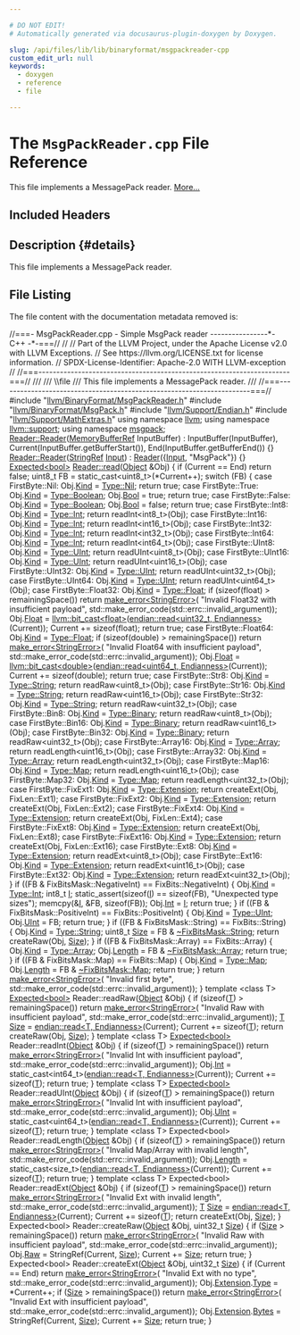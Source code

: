 ```yaml
---

# DO NOT EDIT!
# Automatically generated via docusaurus-plugin-doxygen by Doxygen.

slug: /api/files/lib/lib/binaryformat/msgpackreader-cpp
custom_edit_url: null
keywords:
  - doxygen
  - reference
  - file

---
```





# The `MsgPackReader.cpp` File Reference

<DoxygenPage pluginConfig={pluginConfig}>

This file implements a MessagePack reader. <a href="#details">More...</a>

## Included Headers

<IncludesList>
<IncludesListItem
  filePath="llvm/BinaryFormat/MsgPackReader.h"
  permalink="/docs/api/files/include/include/llvm/include/llvm/binaryformat/msgpackreader-h"
  isLocal="true" />
<IncludesListItem
  filePath="llvm/BinaryFormat/MsgPack.h"
  permalink="/docs/api/files/include/include/llvm/include/llvm/binaryformat/msgpack-h"
  isLocal="true" />
<IncludesListItem
  filePath="llvm/Support/Endian.h"
  permalink="/docs/api/files/include/include/llvm/include/llvm/support/endian-h"
  isLocal="true" />
<IncludesListItem
  filePath="llvm/Support/MathExtras.h"
  permalink="/docs/api/files/include/include/llvm/include/llvm/support/mathextras-h"
  isLocal="true" />
</IncludesList>

## Description {#details}

This file implements a MessagePack reader.

## File Listing

The file content with the documentation metadata removed is:

<ProgramListing>

<Link id="l00001" /><CodeLine lineNumber="1"><span class="doxyHighlightComment">//===- MsgPackReader.cpp - Simple MsgPack reader ----------------&#42;- C++ -&#42;-===//</span></CodeLine>
<Link id="l00002" /><CodeLine lineNumber="2"><span class="doxyHighlightComment">//</span></CodeLine>
<Link id="l00003" /><CodeLine lineNumber="3"><span class="doxyHighlightComment">// Part of the LLVM Project, under the Apache License v2.0 with LLVM Exceptions.</span></CodeLine>
<Link id="l00004" /><CodeLine lineNumber="4"><span class="doxyHighlightComment">// See https://llvm.org/LICENSE.txt for license information.</span></CodeLine>
<Link id="l00005" /><CodeLine lineNumber="5"><span class="doxyHighlightComment">// SPDX-License-Identifier: Apache-2.0 WITH LLVM-exception</span></CodeLine>
<Link id="l00006" /><CodeLine lineNumber="6"><span class="doxyHighlightComment">//</span></CodeLine>
<Link id="l00007" /><CodeLine lineNumber="7"><span class="doxyHighlightComment">//===----------------------------------------------------------------------===//</span></CodeLine>
<Link id="l00008" /><CodeLine lineNumber="8"><span class="doxyHighlightComment">///</span></CodeLine>
<Link id="l00009" /><CodeLine lineNumber="9"><span class="doxyHighlightComment">///  \\file</span></CodeLine>
<Link id="l00010" /><CodeLine lineNumber="10"><span class="doxyHighlightComment">///  This file implements a MessagePack reader.</span></CodeLine>
<Link id="l00011" /><CodeLine lineNumber="11"><span class="doxyHighlightComment">///</span></CodeLine>
<Link id="l00012" /><CodeLine lineNumber="12"><span class="doxyHighlightComment">//===----------------------------------------------------------------------===//</span></CodeLine>
<Link id="l00013" /><CodeLine lineNumber="13"></CodeLine>
<Link id="l00014" /><CodeLine lineNumber="14"><span class="doxyHighlightPreprocessor">#include &quot;<a href="/docs/api/files/include/include/llvm/include/llvm/binaryformat/msgpackreader-h">llvm/BinaryFormat/MsgPackReader.h</a>&quot;</span></CodeLine>
<Link id="l00015" /><CodeLine lineNumber="15"><span class="doxyHighlightPreprocessor">#include &quot;<a href="/docs/api/files/include/include/llvm/include/llvm/binaryformat/msgpack-h">llvm/BinaryFormat/MsgPack.h</a>&quot;</span></CodeLine>
<Link id="l00016" /><CodeLine lineNumber="16"><span class="doxyHighlightPreprocessor">#include &quot;<a href="/docs/api/files/include/include/llvm/include/llvm/support/endian-h">llvm/Support/Endian.h</a>&quot;</span></CodeLine>
<Link id="l00017" /><CodeLine lineNumber="17"><span class="doxyHighlightPreprocessor">#include &quot;<a href="/docs/api/files/include/include/llvm/include/llvm/support/mathextras-h">llvm/Support/MathExtras.h</a>&quot;</span></CodeLine>
<Link id="l00018" /><CodeLine lineNumber="18"></CodeLine>
<Link id="l00019" /><CodeLine lineNumber="19"><span class="doxyHighlightKeyword">using namespace </span><span class="doxyHighlight"><a href="/docs/api/namespaces/llvm">llvm</a>;</span></CodeLine>
<Link id="l00020" /><CodeLine lineNumber="20"><span class="doxyHighlightKeyword">using namespace </span><span class="doxyHighlight"><a href="/docs/api/namespaces/llvm/support">llvm::support</a>;</span></CodeLine>
<Link id="l00021" /><CodeLine lineNumber="21"><span class="doxyHighlightKeyword">using namespace </span><span class="doxyHighlight"><a href="/docs/api/namespaces/llvm/msgpack">msgpack</a>;</span></CodeLine>
<Link id="l00022" /><CodeLine lineNumber="22"></CodeLine>
<Link id="l00023" /><CodeLine lineNumber="23" lineLink="/docs/api/classes/llvm/msgpack/reader/#a3ee641a54e5b81c096f00f0dea4a9020"><span class="doxyHighlight"><a href="/docs/api/classes/llvm/msgpack/reader/#a3ee641a54e5b81c096f00f0dea4a9020">Reader::Reader</a>(<a href="/docs/api/classes/llvm/memorybufferref">MemoryBufferRef</a> InputBuffer)</span></CodeLine>
<Link id="l00024" /><CodeLine lineNumber="24"><span class="doxyHighlight">    : InputBuffer(InputBuffer), Current(InputBuffer.getBufferStart()),</span></CodeLine>
<Link id="l00025" /><CodeLine lineNumber="25"><span class="doxyHighlight">      End(InputBuffer.getBufferEnd()) &#123;&#125;</span></CodeLine>
<Link id="l00026" /><CodeLine lineNumber="26"></CodeLine>
<Link id="l00027" /><CodeLine lineNumber="27" lineLink="/docs/api/classes/llvm/msgpack/reader/#a8cc99a300964976aa65fecceb1a18975"><span class="doxyHighlight"><a href="/docs/api/classes/llvm/msgpack/reader/#a3ee641a54e5b81c096f00f0dea4a9020">Reader::Reader</a>(<a href="/docs/api/classes/llvm/stringref">StringRef</a> <a href="/docs/api/classes/input">Input</a>) : <a href="/docs/api/classes/llvm/msgpack/reader/#a3ee641a54e5b81c096f00f0dea4a9020">Reader</a>(&#123;<a href="/docs/api/classes/input">Input</a>, </span><span class="doxyHighlightStringLiteral">&quot;MsgPack&quot;</span><span class="doxyHighlight">&#125;) &#123;&#125;</span></CodeLine>
<Link id="l00028" /><CodeLine lineNumber="28"></CodeLine>
<Link id="l00029" /><CodeLine lineNumber="29" lineLink="/docs/api/classes/llvm/msgpack/reader/#a4f20ee2ca37e3839b73900aef8e26ac5"><span class="doxyHighlight"><a href="/docs/api/classes/llvm/expected">Expected&lt;bool&gt;</a> <a href="/docs/api/classes/llvm/msgpack/reader/#a4f20ee2ca37e3839b73900aef8e26ac5">Reader::read</a>(<a href="/docs/api/structs/llvm/msgpack/object">Object</a> &amp;Obj) &#123;</span></CodeLine>
<Link id="l00030" /><CodeLine lineNumber="30"><span class="doxyHighlight">  </span><span class="doxyHighlightKeywordFlow">if</span><span class="doxyHighlight"> (Current == End)</span></CodeLine>
<Link id="l00031" /><CodeLine lineNumber="31"><span class="doxyHighlight">    </span><span class="doxyHighlightKeywordFlow">return</span><span class="doxyHighlight"> </span><span class="doxyHighlightKeyword">false</span><span class="doxyHighlight">;</span></CodeLine>
<Link id="l00032" /><CodeLine lineNumber="32"></CodeLine>
<Link id="l00033" /><CodeLine lineNumber="33"><span class="doxyHighlight">  uint8&#95;t FB = </span><span class="doxyHighlightKeyword">static&#95;cast&lt;</span><span class="doxyHighlight">uint8&#95;t</span><span class="doxyHighlightKeyword">&gt;</span><span class="doxyHighlight">(&#42;Current++);</span></CodeLine>
<Link id="l00034" /><CodeLine lineNumber="34"></CodeLine>
<Link id="l00035" /><CodeLine lineNumber="35"><span class="doxyHighlight">  </span><span class="doxyHighlightKeywordFlow">switch</span><span class="doxyHighlight"> (FB) &#123;</span></CodeLine>
<Link id="l00036" /><CodeLine lineNumber="36"><span class="doxyHighlight">  </span><span class="doxyHighlightKeywordFlow">case</span><span class="doxyHighlight"> FirstByte::Nil:</span></CodeLine>
<Link id="l00037" /><CodeLine lineNumber="37"><span class="doxyHighlight">    Obj.<a href="/docs/api/structs/llvm/msgpack/object/#a40c189db1e185c4452f4bb32835d4609">Kind</a> = <a href="/docs/api/namespaces/llvm/msgpack/#afdae9da66bac09f4b2bfc0fd9f0559e6a4da8b7eb2c3f2007cf8238334401ef51">Type::Nil</a>;</span></CodeLine>
<Link id="l00038" /><CodeLine lineNumber="38"><span class="doxyHighlight">    </span><span class="doxyHighlightKeywordFlow">return</span><span class="doxyHighlight"> </span><span class="doxyHighlightKeyword">true</span><span class="doxyHighlight">;</span></CodeLine>
<Link id="l00039" /><CodeLine lineNumber="39"><span class="doxyHighlight">  </span><span class="doxyHighlightKeywordFlow">case</span><span class="doxyHighlight"> FirstByte::True:</span></CodeLine>
<Link id="l00040" /><CodeLine lineNumber="40"><span class="doxyHighlight">    Obj.<a href="/docs/api/structs/llvm/msgpack/object/#a40c189db1e185c4452f4bb32835d4609">Kind</a> = <a href="/docs/api/namespaces/llvm/msgpack/#afdae9da66bac09f4b2bfc0fd9f0559e6a27226c864bac7454a8504f8edb15d95b">Type::Boolean</a>;</span></CodeLine>
<Link id="l00041" /><CodeLine lineNumber="41"><span class="doxyHighlight">    Obj.<a href="/docs/api/structs/llvm/msgpack/object/#a900f97ddaa7e4a41529ce65ccbee434c">Bool</a> = </span><span class="doxyHighlightKeyword">true</span><span class="doxyHighlight">;</span></CodeLine>
<Link id="l00042" /><CodeLine lineNumber="42"><span class="doxyHighlight">    </span><span class="doxyHighlightKeywordFlow">return</span><span class="doxyHighlight"> </span><span class="doxyHighlightKeyword">true</span><span class="doxyHighlight">;</span></CodeLine>
<Link id="l00043" /><CodeLine lineNumber="43"><span class="doxyHighlight">  </span><span class="doxyHighlightKeywordFlow">case</span><span class="doxyHighlight"> FirstByte::False:</span></CodeLine>
<Link id="l00044" /><CodeLine lineNumber="44"><span class="doxyHighlight">    Obj.<a href="/docs/api/structs/llvm/msgpack/object/#a40c189db1e185c4452f4bb32835d4609">Kind</a> = <a href="/docs/api/namespaces/llvm/msgpack/#afdae9da66bac09f4b2bfc0fd9f0559e6a27226c864bac7454a8504f8edb15d95b">Type::Boolean</a>;</span></CodeLine>
<Link id="l00045" /><CodeLine lineNumber="45"><span class="doxyHighlight">    Obj.<a href="/docs/api/structs/llvm/msgpack/object/#a900f97ddaa7e4a41529ce65ccbee434c">Bool</a> = </span><span class="doxyHighlightKeyword">false</span><span class="doxyHighlight">;</span></CodeLine>
<Link id="l00046" /><CodeLine lineNumber="46"><span class="doxyHighlight">    </span><span class="doxyHighlightKeywordFlow">return</span><span class="doxyHighlight"> </span><span class="doxyHighlightKeyword">true</span><span class="doxyHighlight">;</span></CodeLine>
<Link id="l00047" /><CodeLine lineNumber="47"><span class="doxyHighlight">  </span><span class="doxyHighlightKeywordFlow">case</span><span class="doxyHighlight"> FirstByte::Int8:</span></CodeLine>
<Link id="l00048" /><CodeLine lineNumber="48"><span class="doxyHighlight">    Obj.<a href="/docs/api/structs/llvm/msgpack/object/#a40c189db1e185c4452f4bb32835d4609">Kind</a> = <a href="/docs/api/namespaces/llvm/msgpack/#afdae9da66bac09f4b2bfc0fd9f0559e6a1686a6c336b71b36d77354cea19a8b52">Type::Int</a>;</span></CodeLine>
<Link id="l00049" /><CodeLine lineNumber="49"><span class="doxyHighlight">    </span><span class="doxyHighlightKeywordFlow">return</span><span class="doxyHighlight"> readInt&lt;int8&#95;t&gt;(Obj);</span></CodeLine>
<Link id="l00050" /><CodeLine lineNumber="50"><span class="doxyHighlight">  </span><span class="doxyHighlightKeywordFlow">case</span><span class="doxyHighlight"> FirstByte::Int16:</span></CodeLine>
<Link id="l00051" /><CodeLine lineNumber="51"><span class="doxyHighlight">    Obj.<a href="/docs/api/structs/llvm/msgpack/object/#a40c189db1e185c4452f4bb32835d4609">Kind</a> = <a href="/docs/api/namespaces/llvm/msgpack/#afdae9da66bac09f4b2bfc0fd9f0559e6a1686a6c336b71b36d77354cea19a8b52">Type::Int</a>;</span></CodeLine>
<Link id="l00052" /><CodeLine lineNumber="52"><span class="doxyHighlight">    </span><span class="doxyHighlightKeywordFlow">return</span><span class="doxyHighlight"> readInt&lt;int16&#95;t&gt;(Obj);</span></CodeLine>
<Link id="l00053" /><CodeLine lineNumber="53"><span class="doxyHighlight">  </span><span class="doxyHighlightKeywordFlow">case</span><span class="doxyHighlight"> FirstByte::Int32:</span></CodeLine>
<Link id="l00054" /><CodeLine lineNumber="54"><span class="doxyHighlight">    Obj.<a href="/docs/api/structs/llvm/msgpack/object/#a40c189db1e185c4452f4bb32835d4609">Kind</a> = <a href="/docs/api/namespaces/llvm/msgpack/#afdae9da66bac09f4b2bfc0fd9f0559e6a1686a6c336b71b36d77354cea19a8b52">Type::Int</a>;</span></CodeLine>
<Link id="l00055" /><CodeLine lineNumber="55"><span class="doxyHighlight">    </span><span class="doxyHighlightKeywordFlow">return</span><span class="doxyHighlight"> readInt&lt;int32&#95;t&gt;(Obj);</span></CodeLine>
<Link id="l00056" /><CodeLine lineNumber="56"><span class="doxyHighlight">  </span><span class="doxyHighlightKeywordFlow">case</span><span class="doxyHighlight"> FirstByte::Int64:</span></CodeLine>
<Link id="l00057" /><CodeLine lineNumber="57"><span class="doxyHighlight">    Obj.<a href="/docs/api/structs/llvm/msgpack/object/#a40c189db1e185c4452f4bb32835d4609">Kind</a> = <a href="/docs/api/namespaces/llvm/msgpack/#afdae9da66bac09f4b2bfc0fd9f0559e6a1686a6c336b71b36d77354cea19a8b52">Type::Int</a>;</span></CodeLine>
<Link id="l00058" /><CodeLine lineNumber="58"><span class="doxyHighlight">    </span><span class="doxyHighlightKeywordFlow">return</span><span class="doxyHighlight"> readInt&lt;int64&#95;t&gt;(Obj);</span></CodeLine>
<Link id="l00059" /><CodeLine lineNumber="59"><span class="doxyHighlight">  </span><span class="doxyHighlightKeywordFlow">case</span><span class="doxyHighlight"> FirstByte::UInt8:</span></CodeLine>
<Link id="l00060" /><CodeLine lineNumber="60"><span class="doxyHighlight">    Obj.<a href="/docs/api/structs/llvm/msgpack/object/#a40c189db1e185c4452f4bb32835d4609">Kind</a> = <a href="/docs/api/namespaces/llvm/msgpack/#afdae9da66bac09f4b2bfc0fd9f0559e6a0b1291eded63143ac04709711274785a">Type::UInt</a>;</span></CodeLine>
<Link id="l00061" /><CodeLine lineNumber="61"><span class="doxyHighlight">    </span><span class="doxyHighlightKeywordFlow">return</span><span class="doxyHighlight"> readUInt&lt;uint8&#95;t&gt;(Obj);</span></CodeLine>
<Link id="l00062" /><CodeLine lineNumber="62"><span class="doxyHighlight">  </span><span class="doxyHighlightKeywordFlow">case</span><span class="doxyHighlight"> FirstByte::UInt16:</span></CodeLine>
<Link id="l00063" /><CodeLine lineNumber="63"><span class="doxyHighlight">    Obj.<a href="/docs/api/structs/llvm/msgpack/object/#a40c189db1e185c4452f4bb32835d4609">Kind</a> = <a href="/docs/api/namespaces/llvm/msgpack/#afdae9da66bac09f4b2bfc0fd9f0559e6a0b1291eded63143ac04709711274785a">Type::UInt</a>;</span></CodeLine>
<Link id="l00064" /><CodeLine lineNumber="64"><span class="doxyHighlight">    </span><span class="doxyHighlightKeywordFlow">return</span><span class="doxyHighlight"> readUInt&lt;uint16&#95;t&gt;(Obj);</span></CodeLine>
<Link id="l00065" /><CodeLine lineNumber="65"><span class="doxyHighlight">  </span><span class="doxyHighlightKeywordFlow">case</span><span class="doxyHighlight"> FirstByte::UInt32:</span></CodeLine>
<Link id="l00066" /><CodeLine lineNumber="66"><span class="doxyHighlight">    Obj.<a href="/docs/api/structs/llvm/msgpack/object/#a40c189db1e185c4452f4bb32835d4609">Kind</a> = <a href="/docs/api/namespaces/llvm/msgpack/#afdae9da66bac09f4b2bfc0fd9f0559e6a0b1291eded63143ac04709711274785a">Type::UInt</a>;</span></CodeLine>
<Link id="l00067" /><CodeLine lineNumber="67"><span class="doxyHighlight">    </span><span class="doxyHighlightKeywordFlow">return</span><span class="doxyHighlight"> readUInt&lt;uint32&#95;t&gt;(Obj);</span></CodeLine>
<Link id="l00068" /><CodeLine lineNumber="68"><span class="doxyHighlight">  </span><span class="doxyHighlightKeywordFlow">case</span><span class="doxyHighlight"> FirstByte::UInt64:</span></CodeLine>
<Link id="l00069" /><CodeLine lineNumber="69"><span class="doxyHighlight">    Obj.<a href="/docs/api/structs/llvm/msgpack/object/#a40c189db1e185c4452f4bb32835d4609">Kind</a> = <a href="/docs/api/namespaces/llvm/msgpack/#afdae9da66bac09f4b2bfc0fd9f0559e6a0b1291eded63143ac04709711274785a">Type::UInt</a>;</span></CodeLine>
<Link id="l00070" /><CodeLine lineNumber="70"><span class="doxyHighlight">    </span><span class="doxyHighlightKeywordFlow">return</span><span class="doxyHighlight"> readUInt&lt;uint64&#95;t&gt;(Obj);</span></CodeLine>
<Link id="l00071" /><CodeLine lineNumber="71"><span class="doxyHighlight">  </span><span class="doxyHighlightKeywordFlow">case</span><span class="doxyHighlight"> FirstByte::Float32:</span></CodeLine>
<Link id="l00072" /><CodeLine lineNumber="72"><span class="doxyHighlight">    Obj.<a href="/docs/api/structs/llvm/msgpack/object/#a40c189db1e185c4452f4bb32835d4609">Kind</a> = <a href="/docs/api/namespaces/llvm/msgpack/#afdae9da66bac09f4b2bfc0fd9f0559e6a22ae0e2b89e5e3d477f988cc36d3272b">Type::Float</a>;</span></CodeLine>
<Link id="l00073" /><CodeLine lineNumber="73"><span class="doxyHighlight">    </span><span class="doxyHighlightKeywordFlow">if</span><span class="doxyHighlight"> (</span><span class="doxyHighlightKeyword">sizeof</span><span class="doxyHighlight">(</span><span class="doxyHighlightKeywordType">float</span><span class="doxyHighlight">) &gt; remainingSpace())</span></CodeLine>
<Link id="l00074" /><CodeLine lineNumber="74"><span class="doxyHighlight">      </span><span class="doxyHighlightKeywordFlow">return</span><span class="doxyHighlight"> <a href="/docs/api/namespaces/llvm/#a9999bd897fc8a1648bd69b36fee2d357">make&#95;error&lt;StringError&gt;</a>(</span></CodeLine>
<Link id="l00075" /><CodeLine lineNumber="75"><span class="doxyHighlight">          </span><span class="doxyHighlightStringLiteral">&quot;Invalid Float32 with insufficient payload&quot;</span><span class="doxyHighlight">,</span></CodeLine>
<Link id="l00076" /><CodeLine lineNumber="76"><span class="doxyHighlight">          std::make&#95;error&#95;code(std::errc::invalid&#95;argument));</span></CodeLine>
<Link id="l00077" /><CodeLine lineNumber="77"><span class="doxyHighlight">    Obj.<a href="/docs/api/structs/llvm/msgpack/object/#a2a6e0f8746aa6b37252d1486b9a6c934">Float</a> =</span></CodeLine>
<Link id="l00078" /><CodeLine lineNumber="78"><span class="doxyHighlight">        <a href="/docs/api/namespaces/llvm/#aab3863f16cb0767af49f0dd63bc5aa90">llvm::bit&#95;cast&lt;float&gt;</a>(<a href="/docs/api/namespaces/llvm/support/endian/#acfdf941f45bc58470ed8423b98862486">endian::read&lt;uint32&#95;t, Endianness&gt;</a>(Current));</span></CodeLine>
<Link id="l00079" /><CodeLine lineNumber="79"><span class="doxyHighlight">    Current += </span><span class="doxyHighlightKeyword">sizeof</span><span class="doxyHighlight">(float);</span></CodeLine>
<Link id="l00080" /><CodeLine lineNumber="80"><span class="doxyHighlight">    </span><span class="doxyHighlightKeywordFlow">return</span><span class="doxyHighlight"> </span><span class="doxyHighlightKeyword">true</span><span class="doxyHighlight">;</span></CodeLine>
<Link id="l00081" /><CodeLine lineNumber="81"><span class="doxyHighlight">  </span><span class="doxyHighlightKeywordFlow">case</span><span class="doxyHighlight"> FirstByte::Float64:</span></CodeLine>
<Link id="l00082" /><CodeLine lineNumber="82"><span class="doxyHighlight">    Obj.<a href="/docs/api/structs/llvm/msgpack/object/#a40c189db1e185c4452f4bb32835d4609">Kind</a> = <a href="/docs/api/namespaces/llvm/msgpack/#afdae9da66bac09f4b2bfc0fd9f0559e6a22ae0e2b89e5e3d477f988cc36d3272b">Type::Float</a>;</span></CodeLine>
<Link id="l00083" /><CodeLine lineNumber="83"><span class="doxyHighlight">    </span><span class="doxyHighlightKeywordFlow">if</span><span class="doxyHighlight"> (</span><span class="doxyHighlightKeyword">sizeof</span><span class="doxyHighlight">(</span><span class="doxyHighlightKeywordType">double</span><span class="doxyHighlight">) &gt; remainingSpace())</span></CodeLine>
<Link id="l00084" /><CodeLine lineNumber="84"><span class="doxyHighlight">      </span><span class="doxyHighlightKeywordFlow">return</span><span class="doxyHighlight"> <a href="/docs/api/namespaces/llvm/#a9999bd897fc8a1648bd69b36fee2d357">make&#95;error&lt;StringError&gt;</a>(</span></CodeLine>
<Link id="l00085" /><CodeLine lineNumber="85"><span class="doxyHighlight">          </span><span class="doxyHighlightStringLiteral">&quot;Invalid Float64 with insufficient payload&quot;</span><span class="doxyHighlight">,</span></CodeLine>
<Link id="l00086" /><CodeLine lineNumber="86"><span class="doxyHighlight">          std::make&#95;error&#95;code(std::errc::invalid&#95;argument));</span></CodeLine>
<Link id="l00087" /><CodeLine lineNumber="87"><span class="doxyHighlight">    Obj.<a href="/docs/api/structs/llvm/msgpack/object/#a2a6e0f8746aa6b37252d1486b9a6c934">Float</a> =</span></CodeLine>
<Link id="l00088" /><CodeLine lineNumber="88"><span class="doxyHighlight">        <a href="/docs/api/namespaces/llvm/#aab3863f16cb0767af49f0dd63bc5aa90">llvm::bit&#95;cast&lt;double&gt;</a>(<a href="/docs/api/namespaces/llvm/support/endian/#acfdf941f45bc58470ed8423b98862486">endian::read&lt;uint64&#95;t, Endianness&gt;</a>(Current));</span></CodeLine>
<Link id="l00089" /><CodeLine lineNumber="89"><span class="doxyHighlight">    Current += </span><span class="doxyHighlightKeyword">sizeof</span><span class="doxyHighlight">(double);</span></CodeLine>
<Link id="l00090" /><CodeLine lineNumber="90"><span class="doxyHighlight">    </span><span class="doxyHighlightKeywordFlow">return</span><span class="doxyHighlight"> </span><span class="doxyHighlightKeyword">true</span><span class="doxyHighlight">;</span></CodeLine>
<Link id="l00091" /><CodeLine lineNumber="91"><span class="doxyHighlight">  </span><span class="doxyHighlightKeywordFlow">case</span><span class="doxyHighlight"> FirstByte::Str8:</span></CodeLine>
<Link id="l00092" /><CodeLine lineNumber="92"><span class="doxyHighlight">    Obj.<a href="/docs/api/structs/llvm/msgpack/object/#a40c189db1e185c4452f4bb32835d4609">Kind</a> = <a href="/docs/api/namespaces/llvm/msgpack/#afdae9da66bac09f4b2bfc0fd9f0559e6a27118326006d3829667a400ad23d5d98">Type::String</a>;</span></CodeLine>
<Link id="l00093" /><CodeLine lineNumber="93"><span class="doxyHighlight">    </span><span class="doxyHighlightKeywordFlow">return</span><span class="doxyHighlight"> readRaw&lt;uint8&#95;t&gt;(Obj);</span></CodeLine>
<Link id="l00094" /><CodeLine lineNumber="94"><span class="doxyHighlight">  </span><span class="doxyHighlightKeywordFlow">case</span><span class="doxyHighlight"> FirstByte::Str16:</span></CodeLine>
<Link id="l00095" /><CodeLine lineNumber="95"><span class="doxyHighlight">    Obj.<a href="/docs/api/structs/llvm/msgpack/object/#a40c189db1e185c4452f4bb32835d4609">Kind</a> = <a href="/docs/api/namespaces/llvm/msgpack/#afdae9da66bac09f4b2bfc0fd9f0559e6a27118326006d3829667a400ad23d5d98">Type::String</a>;</span></CodeLine>
<Link id="l00096" /><CodeLine lineNumber="96"><span class="doxyHighlight">    </span><span class="doxyHighlightKeywordFlow">return</span><span class="doxyHighlight"> readRaw&lt;uint16&#95;t&gt;(Obj);</span></CodeLine>
<Link id="l00097" /><CodeLine lineNumber="97"><span class="doxyHighlight">  </span><span class="doxyHighlightKeywordFlow">case</span><span class="doxyHighlight"> FirstByte::Str32:</span></CodeLine>
<Link id="l00098" /><CodeLine lineNumber="98"><span class="doxyHighlight">    Obj.<a href="/docs/api/structs/llvm/msgpack/object/#a40c189db1e185c4452f4bb32835d4609">Kind</a> = <a href="/docs/api/namespaces/llvm/msgpack/#afdae9da66bac09f4b2bfc0fd9f0559e6a27118326006d3829667a400ad23d5d98">Type::String</a>;</span></CodeLine>
<Link id="l00099" /><CodeLine lineNumber="99"><span class="doxyHighlight">    </span><span class="doxyHighlightKeywordFlow">return</span><span class="doxyHighlight"> readRaw&lt;uint32&#95;t&gt;(Obj);</span></CodeLine>
<Link id="l00100" /><CodeLine lineNumber="100"><span class="doxyHighlight">  </span><span class="doxyHighlightKeywordFlow">case</span><span class="doxyHighlight"> FirstByte::Bin8:</span></CodeLine>
<Link id="l00101" /><CodeLine lineNumber="101"><span class="doxyHighlight">    Obj.<a href="/docs/api/structs/llvm/msgpack/object/#a40c189db1e185c4452f4bb32835d4609">Kind</a> = <a href="/docs/api/namespaces/llvm/msgpack/#afdae9da66bac09f4b2bfc0fd9f0559e6a6ce976e8f061b2b5cfe4d0c50c3405dd">Type::Binary</a>;</span></CodeLine>
<Link id="l00102" /><CodeLine lineNumber="102"><span class="doxyHighlight">    </span><span class="doxyHighlightKeywordFlow">return</span><span class="doxyHighlight"> readRaw&lt;uint8&#95;t&gt;(Obj);</span></CodeLine>
<Link id="l00103" /><CodeLine lineNumber="103"><span class="doxyHighlight">  </span><span class="doxyHighlightKeywordFlow">case</span><span class="doxyHighlight"> FirstByte::Bin16:</span></CodeLine>
<Link id="l00104" /><CodeLine lineNumber="104"><span class="doxyHighlight">    Obj.<a href="/docs/api/structs/llvm/msgpack/object/#a40c189db1e185c4452f4bb32835d4609">Kind</a> = <a href="/docs/api/namespaces/llvm/msgpack/#afdae9da66bac09f4b2bfc0fd9f0559e6a6ce976e8f061b2b5cfe4d0c50c3405dd">Type::Binary</a>;</span></CodeLine>
<Link id="l00105" /><CodeLine lineNumber="105"><span class="doxyHighlight">    </span><span class="doxyHighlightKeywordFlow">return</span><span class="doxyHighlight"> readRaw&lt;uint16&#95;t&gt;(Obj);</span></CodeLine>
<Link id="l00106" /><CodeLine lineNumber="106"><span class="doxyHighlight">  </span><span class="doxyHighlightKeywordFlow">case</span><span class="doxyHighlight"> FirstByte::Bin32:</span></CodeLine>
<Link id="l00107" /><CodeLine lineNumber="107"><span class="doxyHighlight">    Obj.<a href="/docs/api/structs/llvm/msgpack/object/#a40c189db1e185c4452f4bb32835d4609">Kind</a> = <a href="/docs/api/namespaces/llvm/msgpack/#afdae9da66bac09f4b2bfc0fd9f0559e6a6ce976e8f061b2b5cfe4d0c50c3405dd">Type::Binary</a>;</span></CodeLine>
<Link id="l00108" /><CodeLine lineNumber="108"><span class="doxyHighlight">    </span><span class="doxyHighlightKeywordFlow">return</span><span class="doxyHighlight"> readRaw&lt;uint32&#95;t&gt;(Obj);</span></CodeLine>
<Link id="l00109" /><CodeLine lineNumber="109"><span class="doxyHighlight">  </span><span class="doxyHighlightKeywordFlow">case</span><span class="doxyHighlight"> FirstByte::Array16:</span></CodeLine>
<Link id="l00110" /><CodeLine lineNumber="110"><span class="doxyHighlight">    Obj.<a href="/docs/api/structs/llvm/msgpack/object/#a40c189db1e185c4452f4bb32835d4609">Kind</a> = <a href="/docs/api/namespaces/llvm/msgpack/#afdae9da66bac09f4b2bfc0fd9f0559e6a4410ec34d9e6c1a68100ca0ce033fb17">Type::Array</a>;</span></CodeLine>
<Link id="l00111" /><CodeLine lineNumber="111"><span class="doxyHighlight">    </span><span class="doxyHighlightKeywordFlow">return</span><span class="doxyHighlight"> readLength&lt;uint16&#95;t&gt;(Obj);</span></CodeLine>
<Link id="l00112" /><CodeLine lineNumber="112"><span class="doxyHighlight">  </span><span class="doxyHighlightKeywordFlow">case</span><span class="doxyHighlight"> FirstByte::Array32:</span></CodeLine>
<Link id="l00113" /><CodeLine lineNumber="113"><span class="doxyHighlight">    Obj.<a href="/docs/api/structs/llvm/msgpack/object/#a40c189db1e185c4452f4bb32835d4609">Kind</a> = <a href="/docs/api/namespaces/llvm/msgpack/#afdae9da66bac09f4b2bfc0fd9f0559e6a4410ec34d9e6c1a68100ca0ce033fb17">Type::Array</a>;</span></CodeLine>
<Link id="l00114" /><CodeLine lineNumber="114"><span class="doxyHighlight">    </span><span class="doxyHighlightKeywordFlow">return</span><span class="doxyHighlight"> readLength&lt;uint32&#95;t&gt;(Obj);</span></CodeLine>
<Link id="l00115" /><CodeLine lineNumber="115"><span class="doxyHighlight">  </span><span class="doxyHighlightKeywordFlow">case</span><span class="doxyHighlight"> FirstByte::Map16:</span></CodeLine>
<Link id="l00116" /><CodeLine lineNumber="116"><span class="doxyHighlight">    Obj.<a href="/docs/api/structs/llvm/msgpack/object/#a40c189db1e185c4452f4bb32835d4609">Kind</a> = <a href="/docs/api/namespaces/llvm/msgpack/#afdae9da66bac09f4b2bfc0fd9f0559e6a46f3ea056caa3126b91f3f70beea068c">Type::Map</a>;</span></CodeLine>
<Link id="l00117" /><CodeLine lineNumber="117"><span class="doxyHighlight">    </span><span class="doxyHighlightKeywordFlow">return</span><span class="doxyHighlight"> readLength&lt;uint16&#95;t&gt;(Obj);</span></CodeLine>
<Link id="l00118" /><CodeLine lineNumber="118"><span class="doxyHighlight">  </span><span class="doxyHighlightKeywordFlow">case</span><span class="doxyHighlight"> FirstByte::Map32:</span></CodeLine>
<Link id="l00119" /><CodeLine lineNumber="119"><span class="doxyHighlight">    Obj.<a href="/docs/api/structs/llvm/msgpack/object/#a40c189db1e185c4452f4bb32835d4609">Kind</a> = <a href="/docs/api/namespaces/llvm/msgpack/#afdae9da66bac09f4b2bfc0fd9f0559e6a46f3ea056caa3126b91f3f70beea068c">Type::Map</a>;</span></CodeLine>
<Link id="l00120" /><CodeLine lineNumber="120"><span class="doxyHighlight">    </span><span class="doxyHighlightKeywordFlow">return</span><span class="doxyHighlight"> readLength&lt;uint32&#95;t&gt;(Obj);</span></CodeLine>
<Link id="l00121" /><CodeLine lineNumber="121"><span class="doxyHighlight">  </span><span class="doxyHighlightKeywordFlow">case</span><span class="doxyHighlight"> FirstByte::FixExt1:</span></CodeLine>
<Link id="l00122" /><CodeLine lineNumber="122"><span class="doxyHighlight">    Obj.<a href="/docs/api/structs/llvm/msgpack/object/#a40c189db1e185c4452f4bb32835d4609">Kind</a> = <a href="/docs/api/namespaces/llvm/msgpack/#afdae9da66bac09f4b2bfc0fd9f0559e6a63e4e92bb7d207ca577b11c07f827279">Type::Extension</a>;</span></CodeLine>
<Link id="l00123" /><CodeLine lineNumber="123"><span class="doxyHighlight">    </span><span class="doxyHighlightKeywordFlow">return</span><span class="doxyHighlight"> createExt(Obj, FixLen::Ext1);</span></CodeLine>
<Link id="l00124" /><CodeLine lineNumber="124"><span class="doxyHighlight">  </span><span class="doxyHighlightKeywordFlow">case</span><span class="doxyHighlight"> FirstByte::FixExt2:</span></CodeLine>
<Link id="l00125" /><CodeLine lineNumber="125"><span class="doxyHighlight">    Obj.<a href="/docs/api/structs/llvm/msgpack/object/#a40c189db1e185c4452f4bb32835d4609">Kind</a> = <a href="/docs/api/namespaces/llvm/msgpack/#afdae9da66bac09f4b2bfc0fd9f0559e6a63e4e92bb7d207ca577b11c07f827279">Type::Extension</a>;</span></CodeLine>
<Link id="l00126" /><CodeLine lineNumber="126"><span class="doxyHighlight">    </span><span class="doxyHighlightKeywordFlow">return</span><span class="doxyHighlight"> createExt(Obj, FixLen::Ext2);</span></CodeLine>
<Link id="l00127" /><CodeLine lineNumber="127"><span class="doxyHighlight">  </span><span class="doxyHighlightKeywordFlow">case</span><span class="doxyHighlight"> FirstByte::FixExt4:</span></CodeLine>
<Link id="l00128" /><CodeLine lineNumber="128"><span class="doxyHighlight">    Obj.<a href="/docs/api/structs/llvm/msgpack/object/#a40c189db1e185c4452f4bb32835d4609">Kind</a> = <a href="/docs/api/namespaces/llvm/msgpack/#afdae9da66bac09f4b2bfc0fd9f0559e6a63e4e92bb7d207ca577b11c07f827279">Type::Extension</a>;</span></CodeLine>
<Link id="l00129" /><CodeLine lineNumber="129"><span class="doxyHighlight">    </span><span class="doxyHighlightKeywordFlow">return</span><span class="doxyHighlight"> createExt(Obj, FixLen::Ext4);</span></CodeLine>
<Link id="l00130" /><CodeLine lineNumber="130"><span class="doxyHighlight">  </span><span class="doxyHighlightKeywordFlow">case</span><span class="doxyHighlight"> FirstByte::FixExt8:</span></CodeLine>
<Link id="l00131" /><CodeLine lineNumber="131"><span class="doxyHighlight">    Obj.<a href="/docs/api/structs/llvm/msgpack/object/#a40c189db1e185c4452f4bb32835d4609">Kind</a> = <a href="/docs/api/namespaces/llvm/msgpack/#afdae9da66bac09f4b2bfc0fd9f0559e6a63e4e92bb7d207ca577b11c07f827279">Type::Extension</a>;</span></CodeLine>
<Link id="l00132" /><CodeLine lineNumber="132"><span class="doxyHighlight">    </span><span class="doxyHighlightKeywordFlow">return</span><span class="doxyHighlight"> createExt(Obj, FixLen::Ext8);</span></CodeLine>
<Link id="l00133" /><CodeLine lineNumber="133"><span class="doxyHighlight">  </span><span class="doxyHighlightKeywordFlow">case</span><span class="doxyHighlight"> FirstByte::FixExt16:</span></CodeLine>
<Link id="l00134" /><CodeLine lineNumber="134"><span class="doxyHighlight">    Obj.<a href="/docs/api/structs/llvm/msgpack/object/#a40c189db1e185c4452f4bb32835d4609">Kind</a> = <a href="/docs/api/namespaces/llvm/msgpack/#afdae9da66bac09f4b2bfc0fd9f0559e6a63e4e92bb7d207ca577b11c07f827279">Type::Extension</a>;</span></CodeLine>
<Link id="l00135" /><CodeLine lineNumber="135"><span class="doxyHighlight">    </span><span class="doxyHighlightKeywordFlow">return</span><span class="doxyHighlight"> createExt(Obj, FixLen::Ext16);</span></CodeLine>
<Link id="l00136" /><CodeLine lineNumber="136"><span class="doxyHighlight">  </span><span class="doxyHighlightKeywordFlow">case</span><span class="doxyHighlight"> FirstByte::Ext8:</span></CodeLine>
<Link id="l00137" /><CodeLine lineNumber="137"><span class="doxyHighlight">    Obj.<a href="/docs/api/structs/llvm/msgpack/object/#a40c189db1e185c4452f4bb32835d4609">Kind</a> = <a href="/docs/api/namespaces/llvm/msgpack/#afdae9da66bac09f4b2bfc0fd9f0559e6a63e4e92bb7d207ca577b11c07f827279">Type::Extension</a>;</span></CodeLine>
<Link id="l00138" /><CodeLine lineNumber="138"><span class="doxyHighlight">    </span><span class="doxyHighlightKeywordFlow">return</span><span class="doxyHighlight"> readExt&lt;uint8&#95;t&gt;(Obj);</span></CodeLine>
<Link id="l00139" /><CodeLine lineNumber="139"><span class="doxyHighlight">  </span><span class="doxyHighlightKeywordFlow">case</span><span class="doxyHighlight"> FirstByte::Ext16:</span></CodeLine>
<Link id="l00140" /><CodeLine lineNumber="140"><span class="doxyHighlight">    Obj.<a href="/docs/api/structs/llvm/msgpack/object/#a40c189db1e185c4452f4bb32835d4609">Kind</a> = <a href="/docs/api/namespaces/llvm/msgpack/#afdae9da66bac09f4b2bfc0fd9f0559e6a63e4e92bb7d207ca577b11c07f827279">Type::Extension</a>;</span></CodeLine>
<Link id="l00141" /><CodeLine lineNumber="141"><span class="doxyHighlight">    </span><span class="doxyHighlightKeywordFlow">return</span><span class="doxyHighlight"> readExt&lt;uint16&#95;t&gt;(Obj);</span></CodeLine>
<Link id="l00142" /><CodeLine lineNumber="142"><span class="doxyHighlight">  </span><span class="doxyHighlightKeywordFlow">case</span><span class="doxyHighlight"> FirstByte::Ext32:</span></CodeLine>
<Link id="l00143" /><CodeLine lineNumber="143"><span class="doxyHighlight">    Obj.<a href="/docs/api/structs/llvm/msgpack/object/#a40c189db1e185c4452f4bb32835d4609">Kind</a> = <a href="/docs/api/namespaces/llvm/msgpack/#afdae9da66bac09f4b2bfc0fd9f0559e6a63e4e92bb7d207ca577b11c07f827279">Type::Extension</a>;</span></CodeLine>
<Link id="l00144" /><CodeLine lineNumber="144"><span class="doxyHighlight">    </span><span class="doxyHighlightKeywordFlow">return</span><span class="doxyHighlight"> readExt&lt;uint32&#95;t&gt;(Obj);</span></CodeLine>
<Link id="l00145" /><CodeLine lineNumber="145"><span class="doxyHighlight">  &#125;</span></CodeLine>
<Link id="l00146" /><CodeLine lineNumber="146"></CodeLine>
<Link id="l00147" /><CodeLine lineNumber="147"><span class="doxyHighlight">  </span><span class="doxyHighlightKeywordFlow">if</span><span class="doxyHighlight"> ((FB &amp; FixBitsMask::NegativeInt) == FixBits::NegativeInt) &#123;</span></CodeLine>
<Link id="l00148" /><CodeLine lineNumber="148"><span class="doxyHighlight">    Obj.<a href="/docs/api/structs/llvm/msgpack/object/#a40c189db1e185c4452f4bb32835d4609">Kind</a> = <a href="/docs/api/namespaces/llvm/msgpack/#afdae9da66bac09f4b2bfc0fd9f0559e6a1686a6c336b71b36d77354cea19a8b52">Type::Int</a>;</span></CodeLine>
<Link id="l00149" /><CodeLine lineNumber="149"><span class="doxyHighlight">    int8&#95;t <a href="/docs/api/files/lib/lib/support/md5-cpp/#ac0eafdc9ee161b71e7af98af736952fd">I</a>;</span></CodeLine>
<Link id="l00150" /><CodeLine lineNumber="150"><span class="doxyHighlight">    </span><span class="doxyHighlightKeyword">static&#95;assert</span><span class="doxyHighlight">(</span><span class="doxyHighlightKeyword">sizeof</span><span class="doxyHighlight">(<a href="/docs/api/files/lib/lib/support/md5-cpp/#ac0eafdc9ee161b71e7af98af736952fd">I</a>) == </span><span class="doxyHighlightKeyword">sizeof</span><span class="doxyHighlight">(FB), </span><span class="doxyHighlightStringLiteral">&quot;Unexpected type sizes&quot;</span><span class="doxyHighlight">);</span></CodeLine>
<Link id="l00151" /><CodeLine lineNumber="151"><span class="doxyHighlight">    memcpy(&amp;<a href="/docs/api/files/lib/lib/support/md5-cpp/#ac0eafdc9ee161b71e7af98af736952fd">I</a>, &amp;FB, </span><span class="doxyHighlightKeyword">sizeof</span><span class="doxyHighlight">(FB));</span></CodeLine>
<Link id="l00152" /><CodeLine lineNumber="152"><span class="doxyHighlight">    Obj.<a href="/docs/api/structs/llvm/msgpack/object/#a0b2cf114cfacc839eb297fbda910251f">Int</a> = <a href="/docs/api/files/lib/lib/support/md5-cpp/#ac0eafdc9ee161b71e7af98af736952fd">I</a>;</span></CodeLine>
<Link id="l00153" /><CodeLine lineNumber="153"><span class="doxyHighlight">    </span><span class="doxyHighlightKeywordFlow">return</span><span class="doxyHighlight"> </span><span class="doxyHighlightKeyword">true</span><span class="doxyHighlight">;</span></CodeLine>
<Link id="l00154" /><CodeLine lineNumber="154"><span class="doxyHighlight">  &#125;</span></CodeLine>
<Link id="l00155" /><CodeLine lineNumber="155"></CodeLine>
<Link id="l00156" /><CodeLine lineNumber="156"><span class="doxyHighlight">  </span><span class="doxyHighlightKeywordFlow">if</span><span class="doxyHighlight"> ((FB &amp; FixBitsMask::PositiveInt) == FixBits::PositiveInt) &#123;</span></CodeLine>
<Link id="l00157" /><CodeLine lineNumber="157"><span class="doxyHighlight">    Obj.<a href="/docs/api/structs/llvm/msgpack/object/#a40c189db1e185c4452f4bb32835d4609">Kind</a> = <a href="/docs/api/namespaces/llvm/msgpack/#afdae9da66bac09f4b2bfc0fd9f0559e6a0b1291eded63143ac04709711274785a">Type::UInt</a>;</span></CodeLine>
<Link id="l00158" /><CodeLine lineNumber="158"><span class="doxyHighlight">    Obj.<a href="/docs/api/structs/llvm/msgpack/object/#a75139a8d216034cb6340d63dbcbc17c3">UInt</a> = FB;</span></CodeLine>
<Link id="l00159" /><CodeLine lineNumber="159"><span class="doxyHighlight">    </span><span class="doxyHighlightKeywordFlow">return</span><span class="doxyHighlight"> </span><span class="doxyHighlightKeyword">true</span><span class="doxyHighlight">;</span></CodeLine>
<Link id="l00160" /><CodeLine lineNumber="160"><span class="doxyHighlight">  &#125;</span></CodeLine>
<Link id="l00161" /><CodeLine lineNumber="161"></CodeLine>
<Link id="l00162" /><CodeLine lineNumber="162"><span class="doxyHighlight">  </span><span class="doxyHighlightKeywordFlow">if</span><span class="doxyHighlight"> ((FB &amp; FixBitsMask::String) == FixBits::String) &#123;</span></CodeLine>
<Link id="l00163" /><CodeLine lineNumber="163"><span class="doxyHighlight">    Obj.<a href="/docs/api/structs/llvm/msgpack/object/#a40c189db1e185c4452f4bb32835d4609">Kind</a> = <a href="/docs/api/namespaces/llvm/msgpack/#afdae9da66bac09f4b2bfc0fd9f0559e6a27118326006d3829667a400ad23d5d98">Type::String</a>;</span></CodeLine>
<Link id="l00164" /><CodeLine lineNumber="164"><span class="doxyHighlight">    uint8&#95;t <a href="/docs/api/files/lib/lib/analysis/inlineorder-cpp/#a7ee6f0cb51c3b9056199e9a0001fe8c3a6f6cb72d544962fa333e2e34ce64f719">Size</a> = FB &amp; <a href="/docs/api/namespaces/llvm/msgpack/fixbitsmask">~FixBitsMask</a><a href="/docs/api/namespaces/llvm/msgpack/#afdae9da66bac09f4b2bfc0fd9f0559e6a27118326006d3829667a400ad23d5d98">::String</a>;</span></CodeLine>
<Link id="l00165" /><CodeLine lineNumber="165"><span class="doxyHighlight">    </span><span class="doxyHighlightKeywordFlow">return</span><span class="doxyHighlight"> createRaw(Obj, <a href="/docs/api/files/lib/lib/analysis/inlineorder-cpp/#a7ee6f0cb51c3b9056199e9a0001fe8c3a6f6cb72d544962fa333e2e34ce64f719">Size</a>);</span></CodeLine>
<Link id="l00166" /><CodeLine lineNumber="166"><span class="doxyHighlight">  &#125;</span></CodeLine>
<Link id="l00167" /><CodeLine lineNumber="167"></CodeLine>
<Link id="l00168" /><CodeLine lineNumber="168"><span class="doxyHighlight">  </span><span class="doxyHighlightKeywordFlow">if</span><span class="doxyHighlight"> ((FB &amp; FixBitsMask::Array) == FixBits::Array) &#123;</span></CodeLine>
<Link id="l00169" /><CodeLine lineNumber="169"><span class="doxyHighlight">    Obj.<a href="/docs/api/structs/llvm/msgpack/object/#a40c189db1e185c4452f4bb32835d4609">Kind</a> = <a href="/docs/api/namespaces/llvm/msgpack/#afdae9da66bac09f4b2bfc0fd9f0559e6a4410ec34d9e6c1a68100ca0ce033fb17">Type::Array</a>;</span></CodeLine>
<Link id="l00170" /><CodeLine lineNumber="170"><span class="doxyHighlight">    Obj.<a href="/docs/api/structs/llvm/msgpack/object/#afb776758ebe06e1aa3bc537b7b90c5cb">Length</a> = FB &amp; <a href="/docs/api/namespaces/llvm/msgpack/fixbitsmask">~FixBitsMask</a><a href="/docs/api/namespaces/llvm/msgpack/#afdae9da66bac09f4b2bfc0fd9f0559e6a4410ec34d9e6c1a68100ca0ce033fb17">::Array</a>;</span></CodeLine>
<Link id="l00171" /><CodeLine lineNumber="171"><span class="doxyHighlight">    </span><span class="doxyHighlightKeywordFlow">return</span><span class="doxyHighlight"> </span><span class="doxyHighlightKeyword">true</span><span class="doxyHighlight">;</span></CodeLine>
<Link id="l00172" /><CodeLine lineNumber="172"><span class="doxyHighlight">  &#125;</span></CodeLine>
<Link id="l00173" /><CodeLine lineNumber="173"></CodeLine>
<Link id="l00174" /><CodeLine lineNumber="174"><span class="doxyHighlight">  </span><span class="doxyHighlightKeywordFlow">if</span><span class="doxyHighlight"> ((FB &amp; FixBitsMask::Map) == FixBits::Map) &#123;</span></CodeLine>
<Link id="l00175" /><CodeLine lineNumber="175"><span class="doxyHighlight">    Obj.<a href="/docs/api/structs/llvm/msgpack/object/#a40c189db1e185c4452f4bb32835d4609">Kind</a> = <a href="/docs/api/namespaces/llvm/msgpack/#afdae9da66bac09f4b2bfc0fd9f0559e6a46f3ea056caa3126b91f3f70beea068c">Type::Map</a>;</span></CodeLine>
<Link id="l00176" /><CodeLine lineNumber="176"><span class="doxyHighlight">    Obj.<a href="/docs/api/structs/llvm/msgpack/object/#afb776758ebe06e1aa3bc537b7b90c5cb">Length</a> = FB &amp; <a href="/docs/api/namespaces/llvm/msgpack/fixbitsmask">~FixBitsMask</a><a href="/docs/api/namespaces/llvm/msgpack/#afdae9da66bac09f4b2bfc0fd9f0559e6a46f3ea056caa3126b91f3f70beea068c">::Map</a>;</span></CodeLine>
<Link id="l00177" /><CodeLine lineNumber="177"><span class="doxyHighlight">    </span><span class="doxyHighlightKeywordFlow">return</span><span class="doxyHighlight"> </span><span class="doxyHighlightKeyword">true</span><span class="doxyHighlight">;</span></CodeLine>
<Link id="l00178" /><CodeLine lineNumber="178"><span class="doxyHighlight">  &#125;</span></CodeLine>
<Link id="l00179" /><CodeLine lineNumber="179"></CodeLine>
<Link id="l00180" /><CodeLine lineNumber="180"><span class="doxyHighlight">  </span><span class="doxyHighlightKeywordFlow">return</span><span class="doxyHighlight"> <a href="/docs/api/namespaces/llvm/#a9999bd897fc8a1648bd69b36fee2d357">make&#95;error&lt;StringError&gt;</a>(</span></CodeLine>
<Link id="l00181" /><CodeLine lineNumber="181"><span class="doxyHighlight">      </span><span class="doxyHighlightStringLiteral">&quot;Invalid first byte&quot;</span><span class="doxyHighlight">, std::make&#95;error&#95;code(std::errc::invalid&#95;argument));</span></CodeLine>
<Link id="l00182" /><CodeLine lineNumber="182"><span class="doxyHighlight">&#125;</span></CodeLine>
<Link id="l00183" /><CodeLine lineNumber="183"></CodeLine>
<Link id="l00184" /><CodeLine lineNumber="184"><span class="doxyHighlightKeyword">template</span><span class="doxyHighlight"> &lt;</span><span class="doxyHighlightKeyword">class</span><span class="doxyHighlight"> T&gt; <a href="/docs/api/classes/llvm/expected">Expected&lt;bool&gt;</a> Reader::readRaw(<a href="/docs/api/structs/llvm/msgpack/object">Object</a> &amp;Obj) &#123;</span></CodeLine>
<Link id="l00185" /><CodeLine lineNumber="185"><span class="doxyHighlight">  </span><span class="doxyHighlightKeywordFlow">if</span><span class="doxyHighlight"> (</span><span class="doxyHighlightKeyword">sizeof</span><span class="doxyHighlight">(<a href="/docs/api/files/lib/lib/target/lib/target/mips/mips16isellowering-cpp/#a0acb682b8260ab1c60b918599864e2e5">T</a>) &gt; remainingSpace())</span></CodeLine>
<Link id="l00186" /><CodeLine lineNumber="186"><span class="doxyHighlight">    </span><span class="doxyHighlightKeywordFlow">return</span><span class="doxyHighlight"> <a href="/docs/api/namespaces/llvm/#a9999bd897fc8a1648bd69b36fee2d357">make&#95;error&lt;StringError&gt;</a>(</span></CodeLine>
<Link id="l00187" /><CodeLine lineNumber="187"><span class="doxyHighlight">        </span><span class="doxyHighlightStringLiteral">&quot;Invalid Raw with insufficient payload&quot;</span><span class="doxyHighlight">,</span></CodeLine>
<Link id="l00188" /><CodeLine lineNumber="188"><span class="doxyHighlight">        std::make&#95;error&#95;code(std::errc::invalid&#95;argument));</span></CodeLine>
<Link id="l00189" /><CodeLine lineNumber="189"><span class="doxyHighlight">  <a href="/docs/api/files/lib/lib/target/lib/target/mips/mips16isellowering-cpp/#a0acb682b8260ab1c60b918599864e2e5">T</a> <a href="/docs/api/files/lib/lib/analysis/inlineorder-cpp/#a7ee6f0cb51c3b9056199e9a0001fe8c3a6f6cb72d544962fa333e2e34ce64f719">Size</a> = <a href="/docs/api/namespaces/llvm/support/endian/#acfdf941f45bc58470ed8423b98862486">endian::read&lt;T, Endianness&gt;</a>(Current);</span></CodeLine>
<Link id="l00190" /><CodeLine lineNumber="190"><span class="doxyHighlight">  Current += </span><span class="doxyHighlightKeyword">sizeof</span><span class="doxyHighlight">(<a href="/docs/api/files/lib/lib/target/lib/target/mips/mips16isellowering-cpp/#a0acb682b8260ab1c60b918599864e2e5">T</a>);</span></CodeLine>
<Link id="l00191" /><CodeLine lineNumber="191"><span class="doxyHighlight">  </span><span class="doxyHighlightKeywordFlow">return</span><span class="doxyHighlight"> createRaw(Obj, <a href="/docs/api/files/lib/lib/analysis/inlineorder-cpp/#a7ee6f0cb51c3b9056199e9a0001fe8c3a6f6cb72d544962fa333e2e34ce64f719">Size</a>);</span></CodeLine>
<Link id="l00192" /><CodeLine lineNumber="192"><span class="doxyHighlight">&#125;</span></CodeLine>
<Link id="l00193" /><CodeLine lineNumber="193"></CodeLine>
<Link id="l00194" /><CodeLine lineNumber="194"><span class="doxyHighlightKeyword">template</span><span class="doxyHighlight"> &lt;</span><span class="doxyHighlightKeyword">class</span><span class="doxyHighlight"> T&gt; <a href="/docs/api/classes/llvm/expected">Expected&lt;bool&gt;</a> Reader::readInt(<a href="/docs/api/structs/llvm/msgpack/object">Object</a> &amp;Obj) &#123;</span></CodeLine>
<Link id="l00195" /><CodeLine lineNumber="195"><span class="doxyHighlight">  </span><span class="doxyHighlightKeywordFlow">if</span><span class="doxyHighlight"> (</span><span class="doxyHighlightKeyword">sizeof</span><span class="doxyHighlight">(<a href="/docs/api/files/lib/lib/target/lib/target/mips/mips16isellowering-cpp/#a0acb682b8260ab1c60b918599864e2e5">T</a>) &gt; remainingSpace())</span></CodeLine>
<Link id="l00196" /><CodeLine lineNumber="196"><span class="doxyHighlight">    </span><span class="doxyHighlightKeywordFlow">return</span><span class="doxyHighlight"> <a href="/docs/api/namespaces/llvm/#a9999bd897fc8a1648bd69b36fee2d357">make&#95;error&lt;StringError&gt;</a>(</span></CodeLine>
<Link id="l00197" /><CodeLine lineNumber="197"><span class="doxyHighlight">        </span><span class="doxyHighlightStringLiteral">&quot;Invalid Int with insufficient payload&quot;</span><span class="doxyHighlight">,</span></CodeLine>
<Link id="l00198" /><CodeLine lineNumber="198"><span class="doxyHighlight">        std::make&#95;error&#95;code(std::errc::invalid&#95;argument));</span></CodeLine>
<Link id="l00199" /><CodeLine lineNumber="199"><span class="doxyHighlight">  Obj.<a href="/docs/api/structs/llvm/msgpack/object/#a0b2cf114cfacc839eb297fbda910251f">Int</a> = </span><span class="doxyHighlightKeyword">static&#95;cast&lt;</span><span class="doxyHighlight">int64&#95;t</span><span class="doxyHighlightKeyword">&gt;</span><span class="doxyHighlight">(<a href="/docs/api/namespaces/llvm/support/endian/#acfdf941f45bc58470ed8423b98862486">endian::read&lt;T, Endianness&gt;</a>(Current));</span></CodeLine>
<Link id="l00200" /><CodeLine lineNumber="200"><span class="doxyHighlight">  Current += </span><span class="doxyHighlightKeyword">sizeof</span><span class="doxyHighlight">(<a href="/docs/api/files/lib/lib/target/lib/target/mips/mips16isellowering-cpp/#a0acb682b8260ab1c60b918599864e2e5">T</a>);</span></CodeLine>
<Link id="l00201" /><CodeLine lineNumber="201"><span class="doxyHighlight">  </span><span class="doxyHighlightKeywordFlow">return</span><span class="doxyHighlight"> </span><span class="doxyHighlightKeyword">true</span><span class="doxyHighlight">;</span></CodeLine>
<Link id="l00202" /><CodeLine lineNumber="202"><span class="doxyHighlight">&#125;</span></CodeLine>
<Link id="l00203" /><CodeLine lineNumber="203"></CodeLine>
<Link id="l00204" /><CodeLine lineNumber="204"><span class="doxyHighlightKeyword">template</span><span class="doxyHighlight"> &lt;</span><span class="doxyHighlightKeyword">class</span><span class="doxyHighlight"> T&gt; <a href="/docs/api/classes/llvm/expected">Expected&lt;bool&gt;</a> Reader::readUInt(<a href="/docs/api/structs/llvm/msgpack/object">Object</a> &amp;Obj) &#123;</span></CodeLine>
<Link id="l00205" /><CodeLine lineNumber="205"><span class="doxyHighlight">  </span><span class="doxyHighlightKeywordFlow">if</span><span class="doxyHighlight"> (</span><span class="doxyHighlightKeyword">sizeof</span><span class="doxyHighlight">(<a href="/docs/api/files/lib/lib/target/lib/target/mips/mips16isellowering-cpp/#a0acb682b8260ab1c60b918599864e2e5">T</a>) &gt; remainingSpace())</span></CodeLine>
<Link id="l00206" /><CodeLine lineNumber="206"><span class="doxyHighlight">    </span><span class="doxyHighlightKeywordFlow">return</span><span class="doxyHighlight"> <a href="/docs/api/namespaces/llvm/#a9999bd897fc8a1648bd69b36fee2d357">make&#95;error&lt;StringError&gt;</a>(</span></CodeLine>
<Link id="l00207" /><CodeLine lineNumber="207"><span class="doxyHighlight">        </span><span class="doxyHighlightStringLiteral">&quot;Invalid Int with insufficient payload&quot;</span><span class="doxyHighlight">,</span></CodeLine>
<Link id="l00208" /><CodeLine lineNumber="208"><span class="doxyHighlight">        std::make&#95;error&#95;code(std::errc::invalid&#95;argument));</span></CodeLine>
<Link id="l00209" /><CodeLine lineNumber="209"><span class="doxyHighlight">  Obj.<a href="/docs/api/structs/llvm/msgpack/object/#a75139a8d216034cb6340d63dbcbc17c3">UInt</a> = </span><span class="doxyHighlightKeyword">static&#95;cast&lt;</span><span class="doxyHighlight">uint64&#95;t</span><span class="doxyHighlightKeyword">&gt;</span><span class="doxyHighlight">(<a href="/docs/api/namespaces/llvm/support/endian/#acfdf941f45bc58470ed8423b98862486">endian::read&lt;T, Endianness&gt;</a>(Current));</span></CodeLine>
<Link id="l00210" /><CodeLine lineNumber="210"><span class="doxyHighlight">  Current += </span><span class="doxyHighlightKeyword">sizeof</span><span class="doxyHighlight">(<a href="/docs/api/files/lib/lib/target/lib/target/mips/mips16isellowering-cpp/#a0acb682b8260ab1c60b918599864e2e5">T</a>);</span></CodeLine>
<Link id="l00211" /><CodeLine lineNumber="211"><span class="doxyHighlight">  </span><span class="doxyHighlightKeywordFlow">return</span><span class="doxyHighlight"> </span><span class="doxyHighlightKeyword">true</span><span class="doxyHighlight">;</span></CodeLine>
<Link id="l00212" /><CodeLine lineNumber="212"><span class="doxyHighlight">&#125;</span></CodeLine>
<Link id="l00213" /><CodeLine lineNumber="213"></CodeLine>
<Link id="l00214" /><CodeLine lineNumber="214"><span class="doxyHighlightKeyword">template</span><span class="doxyHighlight"> &lt;</span><span class="doxyHighlightKeyword">class</span><span class="doxyHighlight"> T&gt; Expected&lt;bool&gt; Reader::readLength(<a href="/docs/api/structs/llvm/msgpack/object">Object</a> &amp;Obj) &#123;</span></CodeLine>
<Link id="l00215" /><CodeLine lineNumber="215"><span class="doxyHighlight">  </span><span class="doxyHighlightKeywordFlow">if</span><span class="doxyHighlight"> (</span><span class="doxyHighlightKeyword">sizeof</span><span class="doxyHighlight">(<a href="/docs/api/files/lib/lib/target/lib/target/mips/mips16isellowering-cpp/#a0acb682b8260ab1c60b918599864e2e5">T</a>) &gt; remainingSpace())</span></CodeLine>
<Link id="l00216" /><CodeLine lineNumber="216"><span class="doxyHighlight">    </span><span class="doxyHighlightKeywordFlow">return</span><span class="doxyHighlight"> <a href="/docs/api/namespaces/llvm/#a9999bd897fc8a1648bd69b36fee2d357">make&#95;error&lt;StringError&gt;</a>(</span></CodeLine>
<Link id="l00217" /><CodeLine lineNumber="217"><span class="doxyHighlight">        </span><span class="doxyHighlightStringLiteral">&quot;Invalid Map/Array with invalid length&quot;</span><span class="doxyHighlight">,</span></CodeLine>
<Link id="l00218" /><CodeLine lineNumber="218"><span class="doxyHighlight">        std::make&#95;error&#95;code(std::errc::invalid&#95;argument));</span></CodeLine>
<Link id="l00219" /><CodeLine lineNumber="219"><span class="doxyHighlight">  Obj.<a href="/docs/api/structs/llvm/msgpack/object/#afb776758ebe06e1aa3bc537b7b90c5cb">Length</a> = </span><span class="doxyHighlightKeyword">static&#95;cast&lt;</span><span class="doxyHighlightKeywordType">size&#95;t</span><span class="doxyHighlightKeyword">&gt;</span><span class="doxyHighlight">(<a href="/docs/api/namespaces/llvm/support/endian/#acfdf941f45bc58470ed8423b98862486">endian::read&lt;T, Endianness&gt;</a>(Current));</span></CodeLine>
<Link id="l00220" /><CodeLine lineNumber="220"><span class="doxyHighlight">  Current += </span><span class="doxyHighlightKeyword">sizeof</span><span class="doxyHighlight">(<a href="/docs/api/files/lib/lib/target/lib/target/mips/mips16isellowering-cpp/#a0acb682b8260ab1c60b918599864e2e5">T</a>);</span></CodeLine>
<Link id="l00221" /><CodeLine lineNumber="221"><span class="doxyHighlight">  </span><span class="doxyHighlightKeywordFlow">return</span><span class="doxyHighlight"> </span><span class="doxyHighlightKeyword">true</span><span class="doxyHighlight">;</span></CodeLine>
<Link id="l00222" /><CodeLine lineNumber="222"><span class="doxyHighlight">&#125;</span></CodeLine>
<Link id="l00223" /><CodeLine lineNumber="223"></CodeLine>
<Link id="l00224" /><CodeLine lineNumber="224"><span class="doxyHighlightKeyword">template</span><span class="doxyHighlight"> &lt;</span><span class="doxyHighlightKeyword">class</span><span class="doxyHighlight"> T&gt; Expected&lt;bool&gt; Reader::readExt(<a href="/docs/api/structs/llvm/msgpack/object">Object</a> &amp;Obj) &#123;</span></CodeLine>
<Link id="l00225" /><CodeLine lineNumber="225"><span class="doxyHighlight">  </span><span class="doxyHighlightKeywordFlow">if</span><span class="doxyHighlight"> (</span><span class="doxyHighlightKeyword">sizeof</span><span class="doxyHighlight">(<a href="/docs/api/files/lib/lib/target/lib/target/mips/mips16isellowering-cpp/#a0acb682b8260ab1c60b918599864e2e5">T</a>) &gt; remainingSpace())</span></CodeLine>
<Link id="l00226" /><CodeLine lineNumber="226"><span class="doxyHighlight">    </span><span class="doxyHighlightKeywordFlow">return</span><span class="doxyHighlight"> <a href="/docs/api/namespaces/llvm/#a9999bd897fc8a1648bd69b36fee2d357">make&#95;error&lt;StringError&gt;</a>(</span></CodeLine>
<Link id="l00227" /><CodeLine lineNumber="227"><span class="doxyHighlight">        </span><span class="doxyHighlightStringLiteral">&quot;Invalid Ext with invalid length&quot;</span><span class="doxyHighlight">,</span></CodeLine>
<Link id="l00228" /><CodeLine lineNumber="228"><span class="doxyHighlight">        std::make&#95;error&#95;code(std::errc::invalid&#95;argument));</span></CodeLine>
<Link id="l00229" /><CodeLine lineNumber="229"><span class="doxyHighlight">  <a href="/docs/api/files/lib/lib/target/lib/target/mips/mips16isellowering-cpp/#a0acb682b8260ab1c60b918599864e2e5">T</a> <a href="/docs/api/files/lib/lib/analysis/inlineorder-cpp/#a7ee6f0cb51c3b9056199e9a0001fe8c3a6f6cb72d544962fa333e2e34ce64f719">Size</a> = <a href="/docs/api/namespaces/llvm/support/endian/#acfdf941f45bc58470ed8423b98862486">endian::read&lt;T, Endianness&gt;</a>(Current);</span></CodeLine>
<Link id="l00230" /><CodeLine lineNumber="230"><span class="doxyHighlight">  Current += </span><span class="doxyHighlightKeyword">sizeof</span><span class="doxyHighlight">(<a href="/docs/api/files/lib/lib/target/lib/target/mips/mips16isellowering-cpp/#a0acb682b8260ab1c60b918599864e2e5">T</a>);</span></CodeLine>
<Link id="l00231" /><CodeLine lineNumber="231"><span class="doxyHighlight">  </span><span class="doxyHighlightKeywordFlow">return</span><span class="doxyHighlight"> createExt(Obj, <a href="/docs/api/files/lib/lib/analysis/inlineorder-cpp/#a7ee6f0cb51c3b9056199e9a0001fe8c3a6f6cb72d544962fa333e2e34ce64f719">Size</a>);</span></CodeLine>
<Link id="l00232" /><CodeLine lineNumber="232"><span class="doxyHighlight">&#125;</span></CodeLine>
<Link id="l00233" /><CodeLine lineNumber="233"></CodeLine>
<Link id="l00234" /><CodeLine lineNumber="234"><span class="doxyHighlight">Expected&lt;bool&gt; Reader::createRaw(<a href="/docs/api/structs/llvm/msgpack/object">Object</a> &amp;Obj, uint32&#95;t <a href="/docs/api/files/lib/lib/analysis/inlineorder-cpp/#a7ee6f0cb51c3b9056199e9a0001fe8c3a6f6cb72d544962fa333e2e34ce64f719">Size</a>) &#123;</span></CodeLine>
<Link id="l00235" /><CodeLine lineNumber="235"><span class="doxyHighlight">  </span><span class="doxyHighlightKeywordFlow">if</span><span class="doxyHighlight"> (<a href="/docs/api/files/lib/lib/analysis/inlineorder-cpp/#a7ee6f0cb51c3b9056199e9a0001fe8c3a6f6cb72d544962fa333e2e34ce64f719">Size</a> &gt; remainingSpace())</span></CodeLine>
<Link id="l00236" /><CodeLine lineNumber="236"><span class="doxyHighlight">    </span><span class="doxyHighlightKeywordFlow">return</span><span class="doxyHighlight"> <a href="/docs/api/namespaces/llvm/#a9999bd897fc8a1648bd69b36fee2d357">make&#95;error&lt;StringError&gt;</a>(</span></CodeLine>
<Link id="l00237" /><CodeLine lineNumber="237"><span class="doxyHighlight">        </span><span class="doxyHighlightStringLiteral">&quot;Invalid Raw with insufficient payload&quot;</span><span class="doxyHighlight">,</span></CodeLine>
<Link id="l00238" /><CodeLine lineNumber="238"><span class="doxyHighlight">        std::make&#95;error&#95;code(std::errc::invalid&#95;argument));</span></CodeLine>
<Link id="l00239" /><CodeLine lineNumber="239"><span class="doxyHighlight">  Obj.<a href="/docs/api/structs/llvm/msgpack/object/#a2bdfab2d7d4b7820ec82336a6c498a4c">Raw</a> = StringRef(Current, <a href="/docs/api/files/lib/lib/analysis/inlineorder-cpp/#a7ee6f0cb51c3b9056199e9a0001fe8c3a6f6cb72d544962fa333e2e34ce64f719">Size</a>);</span></CodeLine>
<Link id="l00240" /><CodeLine lineNumber="240"><span class="doxyHighlight">  Current += <a href="/docs/api/files/lib/lib/analysis/inlineorder-cpp/#a7ee6f0cb51c3b9056199e9a0001fe8c3a6f6cb72d544962fa333e2e34ce64f719">Size</a>;</span></CodeLine>
<Link id="l00241" /><CodeLine lineNumber="241"><span class="doxyHighlight">  </span><span class="doxyHighlightKeywordFlow">return</span><span class="doxyHighlight"> </span><span class="doxyHighlightKeyword">true</span><span class="doxyHighlight">;</span></CodeLine>
<Link id="l00242" /><CodeLine lineNumber="242"><span class="doxyHighlight">&#125;</span></CodeLine>
<Link id="l00243" /><CodeLine lineNumber="243"></CodeLine>
<Link id="l00244" /><CodeLine lineNumber="244"><span class="doxyHighlight">Expected&lt;bool&gt; Reader::createExt(<a href="/docs/api/structs/llvm/msgpack/object">Object</a> &amp;Obj, uint32&#95;t <a href="/docs/api/files/lib/lib/analysis/inlineorder-cpp/#a7ee6f0cb51c3b9056199e9a0001fe8c3a6f6cb72d544962fa333e2e34ce64f719">Size</a>) &#123;</span></CodeLine>
<Link id="l00245" /><CodeLine lineNumber="245"><span class="doxyHighlight">  </span><span class="doxyHighlightKeywordFlow">if</span><span class="doxyHighlight"> (Current == End)</span></CodeLine>
<Link id="l00246" /><CodeLine lineNumber="246"><span class="doxyHighlight">    </span><span class="doxyHighlightKeywordFlow">return</span><span class="doxyHighlight"> <a href="/docs/api/namespaces/llvm/#a9999bd897fc8a1648bd69b36fee2d357">make&#95;error&lt;StringError&gt;</a>(</span></CodeLine>
<Link id="l00247" /><CodeLine lineNumber="247"><span class="doxyHighlight">        </span><span class="doxyHighlightStringLiteral">&quot;Invalid Ext with no type&quot;</span><span class="doxyHighlight">,</span></CodeLine>
<Link id="l00248" /><CodeLine lineNumber="248"><span class="doxyHighlight">        std::make&#95;error&#95;code(std::errc::invalid&#95;argument));</span></CodeLine>
<Link id="l00249" /><CodeLine lineNumber="249"><span class="doxyHighlight">  Obj.<a href="/docs/api/structs/llvm/msgpack/object/#afb15d85573fbf4975061692fb654d4b4">Extension</a>.<a href="/docs/api/structs/llvm/msgpack/extensiontype/#a3c35071a445a2384877e25ae3f29a5ac">Type</a> = &#42;Current++;</span></CodeLine>
<Link id="l00250" /><CodeLine lineNumber="250"><span class="doxyHighlight">  </span><span class="doxyHighlightKeywordFlow">if</span><span class="doxyHighlight"> (<a href="/docs/api/files/lib/lib/analysis/inlineorder-cpp/#a7ee6f0cb51c3b9056199e9a0001fe8c3a6f6cb72d544962fa333e2e34ce64f719">Size</a> &gt; remainingSpace())</span></CodeLine>
<Link id="l00251" /><CodeLine lineNumber="251"><span class="doxyHighlight">    </span><span class="doxyHighlightKeywordFlow">return</span><span class="doxyHighlight"> <a href="/docs/api/namespaces/llvm/#a9999bd897fc8a1648bd69b36fee2d357">make&#95;error&lt;StringError&gt;</a>(</span></CodeLine>
<Link id="l00252" /><CodeLine lineNumber="252"><span class="doxyHighlight">        </span><span class="doxyHighlightStringLiteral">&quot;Invalid Ext with insufficient payload&quot;</span><span class="doxyHighlight">,</span></CodeLine>
<Link id="l00253" /><CodeLine lineNumber="253"><span class="doxyHighlight">        std::make&#95;error&#95;code(std::errc::invalid&#95;argument));</span></CodeLine>
<Link id="l00254" /><CodeLine lineNumber="254"><span class="doxyHighlight">  Obj.<a href="/docs/api/structs/llvm/msgpack/object/#afb15d85573fbf4975061692fb654d4b4">Extension</a>.<a href="/docs/api/structs/llvm/msgpack/extensiontype/#ab785bc27d77ef11e013d4a2152cd74e3">Bytes</a> = StringRef(Current, <a href="/docs/api/files/lib/lib/analysis/inlineorder-cpp/#a7ee6f0cb51c3b9056199e9a0001fe8c3a6f6cb72d544962fa333e2e34ce64f719">Size</a>);</span></CodeLine>
<Link id="l00255" /><CodeLine lineNumber="255"><span class="doxyHighlight">  Current += <a href="/docs/api/files/lib/lib/analysis/inlineorder-cpp/#a7ee6f0cb51c3b9056199e9a0001fe8c3a6f6cb72d544962fa333e2e34ce64f719">Size</a>;</span></CodeLine>
<Link id="l00256" /><CodeLine lineNumber="256"><span class="doxyHighlight">  </span><span class="doxyHighlightKeywordFlow">return</span><span class="doxyHighlight"> </span><span class="doxyHighlightKeyword">true</span><span class="doxyHighlight">;</span></CodeLine>
<Link id="l00257" /><CodeLine lineNumber="257"><span class="doxyHighlight">&#125;</span></CodeLine>

</ProgramListing>


</DoxygenPage>
